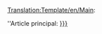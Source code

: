 <noinclude>[[Translation:Template/en/Main]]</noinclude><noinclude></noinclude>:<div class="noprint relarticle mainarticle">''Article principal: [[{{{1}}}|{{{l1|{{{1}}}}}}]]</div>